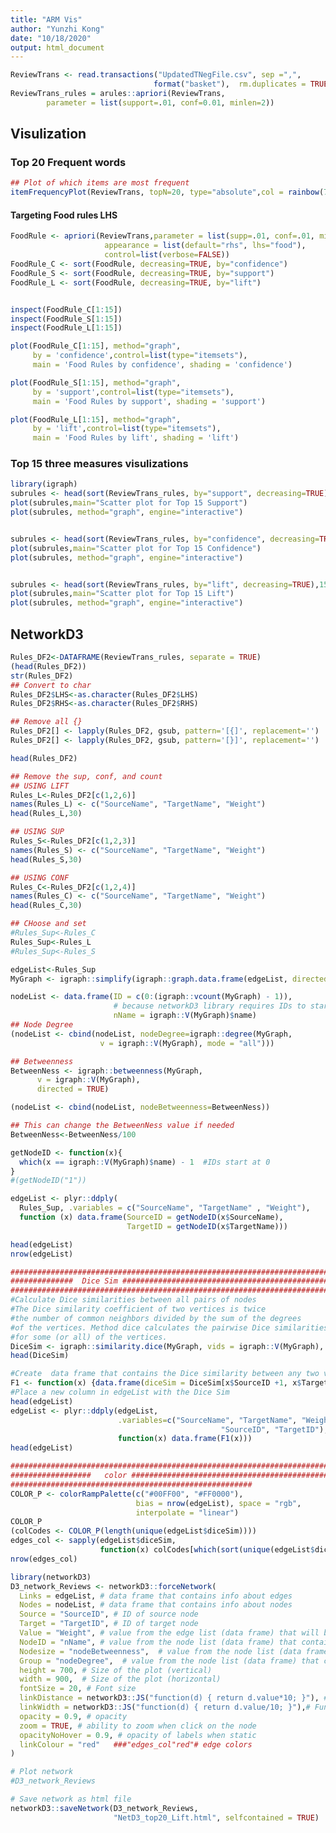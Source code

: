 ```yaml
---
title: "ARM Vis"
author: "Yunzhi Kong"
date: "10/18/2020"
output: html_document
---
```



```r
ReviewTrans <- read.transactions("UpdatedTNegFile.csv", sep =",", 
                                format("basket"),  rm.duplicates = TRUE)
ReviewTrans_rules = arules::apriori(ReviewTrans, 
        parameter = list(support=.01, conf=0.01, minlen=2))
```


## Visulization

### Top 20 Frequent words

```r
## Plot of which items are most frequent
itemFrequencyPlot(ReviewTrans, topN=20, type="absolute",col = rainbow(7),xlab = "Top 20 frequent words", ylab = "Count")
```


#### Targeting Food rules LHS

```r

FoodRule <- apriori(ReviewTrans,parameter = list(supp=.01, conf=.01, minlen=2),
                     appearance = list(default="rhs", lhs="food"),
                     control=list(verbose=FALSE))
FoodRule_C <- sort(FoodRule, decreasing=TRUE, by="confidence")
FoodRule_S <- sort(FoodRule, decreasing=TRUE, by="support")
FoodRule_L <- sort(FoodRule, decreasing=TRUE, by="lift")


inspect(FoodRule_C[1:15])
inspect(FoodRule_S[1:15])
inspect(FoodRule_L[1:15])
```



```r
plot(FoodRule_C[1:15], method="graph", 
     by = 'confidence',control=list(type="itemsets"), 
     main = 'Food Rules by confidence', shading = 'confidence')

plot(FoodRule_S[1:15], method="graph", 
     by = 'support',control=list(type="itemsets"), 
     main = 'Food Rules by support', shading = 'support')

plot(FoodRule_L[1:15], method="graph", 
     by = 'lift',control=list(type="itemsets"), 
     main = 'Food Rules by lift', shading = 'lift')

```



### Top 15 three measures visulizations

```r
library(igraph)
subrules <- head(sort(ReviewTrans_rules, by="support", decreasing=TRUE),15)
plot(subrules,main="Scatter plot for Top 15 Support")
plot(subrules, method="graph", engine="interactive")


subrules <- head(sort(ReviewTrans_rules, by="confidence", decreasing=TRUE),15)
plot(subrules,main="Scatter plot for Top 15 Confidence")
plot(subrules, method="graph", engine="interactive")


subrules <- head(sort(ReviewTrans_rules, by="lift", decreasing=TRUE),15)
plot(subrules,main="Scatter plot for Top 15 Lift")
plot(subrules, method="graph", engine="interactive")
```




## NetworkD3

```r
Rules_DF2<-DATAFRAME(ReviewTrans_rules, separate = TRUE)
(head(Rules_DF2))
str(Rules_DF2)
## Convert to char
Rules_DF2$LHS<-as.character(Rules_DF2$LHS)
Rules_DF2$RHS<-as.character(Rules_DF2$RHS)

## Remove all {}
Rules_DF2[] <- lapply(Rules_DF2, gsub, pattern='[{]', replacement='')
Rules_DF2[] <- lapply(Rules_DF2, gsub, pattern='[}]', replacement='')

head(Rules_DF2)


```

```r

## Remove the sup, conf, and count
## USING LIFT
Rules_L<-Rules_DF2[c(1,2,6)]
names(Rules_L) <- c("SourceName", "TargetName", "Weight")
head(Rules_L,30)

## USING SUP
Rules_S<-Rules_DF2[c(1,2,3)]
names(Rules_S) <- c("SourceName", "TargetName", "Weight")
head(Rules_S,30)

## USING CONF
Rules_C<-Rules_DF2[c(1,2,4)]
names(Rules_C) <- c("SourceName", "TargetName", "Weight")
head(Rules_C,30)

## CHoose and set
#Rules_Sup<-Rules_C
Rules_Sup<-Rules_L
#Rules_Sup<-Rules_S

```

```r
edgeList<-Rules_Sup
MyGraph <- igraph::simplify(igraph::graph.data.frame(edgeList, directed=TRUE))

nodeList <- data.frame(ID = c(0:(igraph::vcount(MyGraph) - 1)), 
                       # because networkD3 library requires IDs to start at 0
                       nName = igraph::V(MyGraph)$name)
## Node Degree
(nodeList <- cbind(nodeList, nodeDegree=igraph::degree(MyGraph, 
                    v = igraph::V(MyGraph), mode = "all")))

## Betweenness
BetweenNess <- igraph::betweenness(MyGraph, 
      v = igraph::V(MyGraph), 
      directed = TRUE) 

(nodeList <- cbind(nodeList, nodeBetweenness=BetweenNess))

## This can change the BetweenNess value if needed
BetweenNess<-BetweenNess/100


```

```r
getNodeID <- function(x){
  which(x == igraph::V(MyGraph)$name) - 1  #IDs start at 0
}
#(getNodeID("1")) 

edgeList <- plyr::ddply(
  Rules_Sup, .variables = c("SourceName", "TargetName" , "Weight"), 
  function (x) data.frame(SourceID = getNodeID(x$SourceName), 
                          TargetID = getNodeID(x$TargetName)))

head(edgeList)
nrow(edgeList)
```

```r
########################################################################
##############  Dice Sim ################################################
###########################################################################
#Calculate Dice similarities between all pairs of nodes
#The Dice similarity coefficient of two vertices is twice 
#the number of common neighbors divided by the sum of the degrees 
#of the vertices. Method dice calculates the pairwise Dice similarities 
#for some (or all) of the vertices. 
DiceSim <- igraph::similarity.dice(MyGraph, vids = igraph::V(MyGraph), mode = "all")
head(DiceSim)

#Create  data frame that contains the Dice similarity between any two vertices
F1 <- function(x) {data.frame(diceSim = DiceSim[x$SourceID +1, x$TargetID + 1])}
#Place a new column in edgeList with the Dice Sim
head(edgeList)
edgeList <- plyr::ddply(edgeList,
                        .variables=c("SourceName", "TargetName", "Weight", 
                                               "SourceID", "TargetID"), 
                        function(x) data.frame(F1(x)))
head(edgeList)
```

```r
##################################################################################
##################   color #################################################
######################################################
COLOR_P <- colorRampPalette(c("#00FF00", "#FF0000"), 
                            bias = nrow(edgeList), space = "rgb", 
                            interpolate = "linear")
COLOR_P
(colCodes <- COLOR_P(length(unique(edgeList$diceSim))))
edges_col <- sapply(edgeList$diceSim, 
                    function(x) colCodes[which(sort(unique(edgeList$diceSim)) == x)])
nrow(edges_col)


```

```r
library(networkD3)
D3_network_Reviews <- networkD3::forceNetwork(
  Links = edgeList, # data frame that contains info about edges
  Nodes = nodeList, # data frame that contains info about nodes
  Source = "SourceID", # ID of source node 
  Target = "TargetID", # ID of target node
  Value = "Weight", # value from the edge list (data frame) that will be used to value/weight relationship amongst nodes
  NodeID = "nName", # value from the node list (data frame) that contains node description we want to use (e.g., node name)
  Nodesize = "nodeBetweenness",  # value from the node list (data frame) that contains value we want to use for a node size
  Group = "nodeDegree",  # value from the node list (data frame) that contains value we want to use for node color
  height = 700, # Size of the plot (vertical)
  width = 900,  # Size of the plot (horizontal)
  fontSize = 20, # Font size
  linkDistance = networkD3::JS("function(d) { return d.value*10; }"), # Function to determine distance between any two nodes, uses variables already defined in forceNetwork function (not variables from a data frame)
  linkWidth = networkD3::JS("function(d) { return d.value/10; }"),# Function to determine link/edge thickness, uses variables already defined in forceNetwork function (not variables from a data frame)
  opacity = 0.9, # opacity
  zoom = TRUE, # ability to zoom when click on the node
  opacityNoHover = 0.9, # opacity of labels when static
  linkColour = "red"   ###"edges_col"red"# edge colors
) 

# Plot network
#D3_network_Reviews

# Save network as html file
networkD3::saveNetwork(D3_network_Reviews, 
                       "NetD3_top20_Lift.html", selfcontained = TRUE)

```

